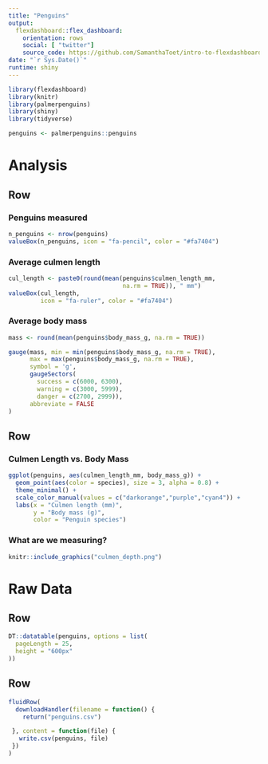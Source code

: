 ```yaml
---
title: "Penguins"
output: 
  flexdashboard::flex_dashboard:
    orientation: rows
    social: [ "twitter"]
    source_code: https://github.com/SamanthaToet/intro-to-flexdashboard
date: "`r Sys.Date()`"
runtime: shiny
---
```


<style>
.navbar {
  background-color: #15dcb2ff;
  border-color: #15dcb2ff
}

.navbar-inverse .navbar-nav > li > a:hover,
.navbar-inverse .navbar-nav > li > a:focus {
    background-color: #c35dca;
    color: white;
}
.navbar-inverse .navbar-nav > .active > a,
.navbar-inverse .navbar-nav > .active > a:hover,
.navbar-inverse .navbar-nav > .active > a:focus {
  color: white;
  background-color: #c35dca;
}
.navbar-inverse .navbar-toggle:hover,
.navbar-inverse .navbar-toggle:focus {
  background-color: #c35dca;
}
.navbar-inverse .navbar-collapse,
.navbar-inverse .navbar-form {
  border-color: #c35dca;
}
</style>

```r
library(flexdashboard)
library(knitr)
library(palmerpenguins)
library(shiny)
library(tidyverse)

penguins <- palmerpenguins::penguins

```

Analysis
=====================================   

Row
-------------------------------------

### Penguins measured

```r
n_penguins <- nrow(penguins)
valueBox(n_penguins, icon = "fa-pencil", color = "#fa7404")
```

### Average culmen length

```r
cul_length <- paste0(round(mean(penguins$culmen_length_mm, 
                                na.rm = TRUE)), " mm")
valueBox(cul_length, 
         icon = "fa-ruler", color = "#fa7404")
```

### Average body mass

```r
mass <- round(mean(penguins$body_mass_g, na.rm = TRUE))

gauge(mass, min = min(penguins$body_mass_g, na.rm = TRUE), 
      max = max(penguins$body_mass_g, na.rm = TRUE), 
      symbol = 'g', 
      gaugeSectors(
        success = c(6000, 6300), 
        warning = c(3000, 5999), 
        danger = c(2700, 2999)),
      abbreviate = FALSE
)
```

Row
-------------------------------------

### Culmen Length vs. Body Mass

```r

ggplot(penguins, aes(culmen_length_mm, body_mass_g)) +
  geom_point(aes(color = species), size = 3, alpha = 0.8) +
  theme_minimal() +
  scale_color_manual(values = c("darkorange","purple","cyan4")) +
  labs(x = "Culmen length (mm)",
       y = "Body mass (g)",
       color = "Penguin species") 

```
   
### What are we measuring?

```r
knitr::include_graphics("culmen_depth.png")
```   
    
Raw Data
=====================================   

Row
-------------------------------------

```r
DT::datatable(penguins, options = list(
  pageLength = 25, 
  height = "600px"
))
```

Row {data-height=100}
-------------------------------------

```r

fluidRow(
  downloadHandler(filename = function() { 
    return("penguins.csv")

 }, content = function(file) {
   write.csv(penguins, file)
 })
)
```
